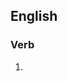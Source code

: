 ==English==

===Verb===
{{head|en|present participle}}

# {{present participle of|counterbalance|lang=en|nocat=1}}